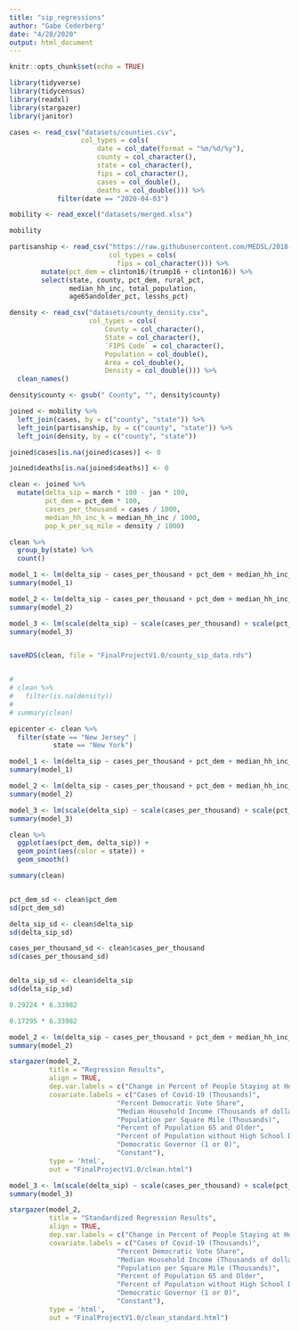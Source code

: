 ```yaml
---
title: "sip_regressions"
author: "Gabe Cederberg"
date: "4/28/2020"
output: html_document
---
```


```r
knitr::opts_chunk$set(echo = TRUE)

library(tidyverse)
library(tidycensus)
library(readxl)
library(stargazer)
library(janitor)

```

```r

cases <- read_csv("datasets/counties.csv",
                  col_types = cols(
                      date = col_date(format = "%m/%d/%y"),
                      county = col_character(),
                      state = col_character(),
                      fips = col_character(),
                      cases = col_double(),
                      deaths = col_double())) %>% 
            filter(date == "2020-04-03")

```


```r

mobility <- read_excel("datasets/merged.xlsx") 

mobility
```


```r

partisanship <- read_csv("https://raw.githubusercontent.com/MEDSL/2018-elections-unoffical/master/election-context-2018.csv",
                         col_types = cols(
                           fips = col_character())) %>% 
        mutate(pct_dem = clinton16/(trump16 + clinton16)) %>% 
        select(state, county, pct_dem, rural_pct, 
               median_hh_inc, total_population, 
               age65andolder_pct, lesshs_pct)
```

```r

density <- read_csv("datasets/county_density.csv",
                    col_types = cols(
                        County = col_character(),
                        State = col_character(),
                        `FIPS Code` = col_character(),
                        Population = col_double(),
                        Area = col_double(),
                        Density = col_double())) %>% 
  clean_names()

density$county <- gsub(" County", "", density$county)

```


```r
joined <- mobility %>% 
  left_join(cases, by = c("county", "state")) %>% 
  left_join(partisanship, by = c("county", "state")) %>% 
  left_join(density, by = c("county", "state")) 

joined$cases[is.na(joined$cases)] <- 0

joined$deaths[is.na(joined$deaths)] <- 0

clean <- joined %>% 
  mutate(delta_sip = march * 100 - jan * 100,
         pct_dem = pct_dem * 100,
         cases_per_thousand = cases / 1000,
         median_hh_inc_k = median_hh_inc / 1000,
         pop_k_per_sq_mile = density / 1000)

clean %>% 
  group_by(state) %>% 
  count()

```


```r

model_1 <- lm(delta_sip ~ cases_per_thousand + pct_dem + median_hh_inc_k + pop_k_per_sq_mile + age65andolder_pct + lesshs_pct, data = clean)
summary(model_1)

model_2 <- lm(delta_sip ~ cases_per_thousand + pct_dem + median_hh_inc_k + pop_k_per_sq_mile + age65andolder_pct + lesshs_pct + dem_gov, data = clean)
summary(model_2)

model_3 <- lm(scale(delta_sip) ~ scale(cases_per_thousand) + scale(pct_dem) + scale(median_hh_inc_k) + scale(pop_k_per_sq_mile) + scale(age65andolder_pct) + scale(lesshs_pct) + dem_gov, data = clean)
summary(model_3)


saveRDS(clean, file = "FinalProjectV1.0/county_sip_data.rds")


# 
# clean %>% 
#   filter(is.na(density))
# 
# summary(clean)
```

```r
epicenter <- clean %>% 
  filter(state == "New Jersey" |
           state == "New York")

model_1 <- lm(delta_sip ~ cases_per_thousand + pct_dem + median_hh_inc_k + pop_k_per_sq_mile + age65andolder_pct + lesshs_pct, data = epicenter)
summary(model_1)

model_2 <- lm(delta_sip ~ cases_per_thousand + pct_dem + median_hh_inc_k + pop_k_per_sq_mile + age65andolder_pct + lesshs_pct + dem_gov, data = epicenter)
summary(model_2)

model_3 <- lm(scale(delta_sip) ~ scale(cases_per_thousand) + scale(pct_dem) + scale(median_hh_inc_k) + scale(pop_k_per_sq_mile) + scale(age65andolder_pct) + scale(lesshs_pct) + dem_gov, data = epicenter)
summary(model_3)

```



```r
clean %>% 
  ggplot(aes(pct_dem, delta_sip)) + 
  geom_point(aes(color = state)) +
  geom_smooth()

```


```r
summary(clean)


pct_dem_sd <- clean$pct_dem
sd(pct_dem_sd)

delta_sip_sd <- clean$delta_sip
sd(delta_sip_sd)

cases_per_thousand_sd <- clean$cases_per_thousand
sd(cases_per_thousand_sd)


delta_sip_sd <- clean$delta_sip
sd(delta_sip_sd)

0.29224 * 6.33982

0.17295 * 6.33982
```

```r
model_2 <- lm(delta_sip ~ cases_per_thousand + pct_dem + median_hh_inc_k + pop_k_per_sq_mile + age65andolder_pct + lesshs_pct + dem_gov, data = clean)
summary(model_2)

stargazer(model_2, 
          title = "Regression Results", 
          align = TRUE, 
          dep.var.labels = c("Change in Percent of People Staying at Home"),
          covariate.labels = c("Cases of Covid-19 (Thousands)",
                           "Percent Democratic Vote Share",
                           "Median Household Income (Thousands of dollars)",
                           "Population per Square Mile (Thousands)",
                           "Percent of Population 65 and Older",
                           "Percent of Population without High School Degree",
                           "Democratic Governor (1 or 0)",
                           "Constant"),
          type = 'html', 
          out = "FinalProjectV1.0/clean.html")

```

```r


model_3 <- lm(scale(delta_sip) ~ scale(cases_per_thousand) + scale(pct_dem) + scale(median_hh_inc_k) + scale(pop_k_per_sq_mile) + scale(age65andolder_pct) + scale(lesshs_pct) + dem_gov, data = clean)
summary(model_3)

stargazer(model_2, 
          title = "Standardized Regression Results", 
          align = TRUE, 
          dep.var.labels = c("Change in Percent of People Staying at Home"),
          covariate.labels = c("Cases of Covid-19 (Thousands)",
                           "Percent Democratic Vote Share",
                           "Median Household Income (Thousands of dollars)",
                           "Population per Square Mile (Thousands)",
                           "Percent of Population 65 and Older",
                           "Percent of Population without High School Degree",
                           "Democratic Governor (1 or 0)",
                           "Constant"),
          type = 'html', 
          out = "FinalProjectV1.0/clean_standard.html")

```


